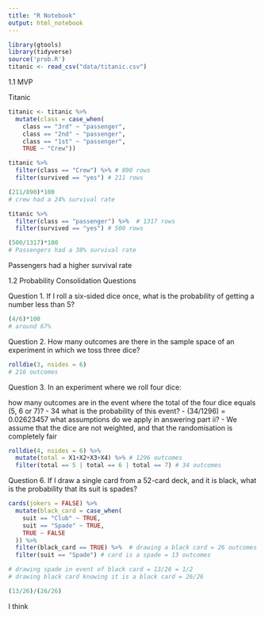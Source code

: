 ```yaml
---
title: "R Notebook"
output: html_notebook
---
```


```r
library(gtools)
library(tidyverse)
source('prob.R')
titanic <- read_csv("data/titanic.csv")
```
1.1 MVP

Titanic
```r
titanic <- titanic %>% 
  mutate(class = case_when(
    class == "3rd" ~ "passenger",
    class == "2nd" ~ "passenger",
    class == "1st" ~ "passenger",
    TRUE ~ "Crew")) 

titanic %>% 
  filter(class == "Crew") %>% # 890 rows
  filter(survived == "yes") # 211 rows

(211/890)*100
# crew had a 24% survival rate

```

```r
titanic %>% 
  filter(class == "passenger") %>%  # 1317 rows
  filter(survived == "yes") # 500 rows

(500/1317)*100
# Passengers had a 38% survival rate
```

Passengers had a higher survival rate 

1.2 
Probability Consolidation Questions

Question 1.
If I roll a six-sided dice once, what is the probability of getting a number less than 5?
```r
(4/6)*100
# around 67%
```

Question 2.
How many outcomes are there in the sample space of an experiment in which we toss three dice?
```r
rolldie(3, nsides = 6)
# 216 outcomes
```
Question 3.
In an experiment where we roll four dice:

how many outcomes are in the event where the total of the four dice equals (5, 6 or 7)? - 34
what is the probability of this event? - (34/1296) = 0.02623457
what assumptions do we apply in answering part ii? - We assume that the dice are not weighted, and that the randomisation is completely fair

```r
rolldie(4, nsides = 6) %>% 
  mutate(total = X1+X2+X3+X4) %>% # 1296 outcomes
  filter(total == 5 | total == 6 | total == 7) # 34 outcomes
```

Question 6.
If I draw a single card from a 52-card deck, and it is black, what is the probability that its suit is spades?


```r
cards(jokers = FALSE) %>% 
  mutate(black_card = case_when(
    suit == "Club" ~ TRUE,
    suit == "Spade" ~ TRUE,
    TRUE ~ FALSE
  )) %>% 
  filter(black_card == TRUE) %>%  # drawing a black card = 26 outcomes
  filter(suit == "Spade") # card is a spade = 13 outcomes

# drawing spade in event of black card = 13/26 = 1/2
# drawing black card knowing it is a black card = 26/26 

(13/26)/(26/26)

```
I think
